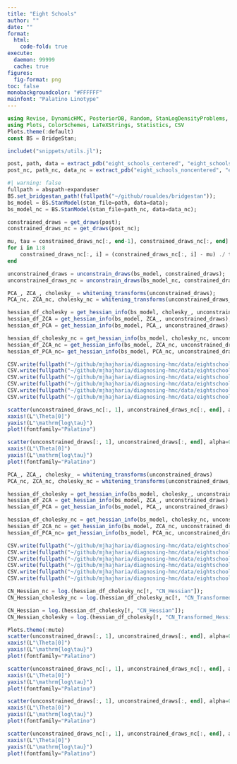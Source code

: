 ```yaml
---
title: "Eight Schools"
author: ""
date: ""
format:
  html:
    code-fold: true
execute: 
  daemon: 99999
  cache: true
figures:
  fig-format: png
toc: false
monobackgroundcolor: "#FFFFFF"
mainfont: "Palatino Linotype"
---
```


```julia
using Revise, DynamicHMC, PosteriorDB, Random, StanLogDensityProblems, JSON, BridgeStan, DataFrames, LinearAlgebra, StatsBase, Distributions
using Plots, ColorSchemes, LaTeXStrings, Statistics, CSV
Plots.theme(:default)
const BS = BridgeStan;
```

```julia
includet("snippets/utils.jl");
```

```julia
post, path, data = extract_pdb("eight_schools_centered", "eight_schools-eight_schools_centered");
post_nc, path_nc, data_nc = extract_pdb("eight_schools_noncentered", "eight_schools-eight_schools_noncentered");
```

```julia
#| warning: false
fullpath = abspath∘expanduser
BS.set_bridgestan_path!(fullpath("~/github/roualdes/bridgestan"));
bs_model = BS.StanModel(stan_file=path, data=data);
bs_model_nc = BS.StanModel(stan_file=path_nc, data=data_nc);
```

```julia
constrained_draws = get_draws(post);
constrained_draws_nc = get_draws(post_nc);

mu, tau = constrained_draws_nc[:, end-1], constrained_draws_nc[:, end]
for i in 1:8
    constrained_draws_nc[:, i] = (constrained_draws_nc[:, i] - mu) ./ tau
end
```

```julia
unconstrained_draws = unconstrain_draws(bs_model, constrained_draws);
unconstrained_draws_nc = unconstrain_draws(bs_model_nc, constrained_draws_nc);
```

```julia
PCA_, ZCA_, cholesky_ = whitening_transforms(unconstrained_draws);
PCA_nc, ZCA_nc, cholesky_nc = whitening_transforms(unconstrained_draws_nc);
```


```julia
hessian_df_cholesky = get_hessian_info(bs_model, cholesky_, unconstrained_draws);
hessian_df_ZCA = get_hessian_info(bs_model, ZCA_, unconstrained_draws);
hessian_df_PCA = get_hessian_info(bs_model, PCA_, unconstrained_draws);

hessian_df_cholesky_nc = get_hessian_info(bs_model, cholesky_nc, unconstrained_draws_nc);
hessian_df_ZCA_nc = get_hessian_info(bs_model, ZCA_nc, unconstrained_draws_nc);
hessian_df_PCA_nc= get_hessian_info(bs_model, PCA_nc, unconstrained_draws_nc);
```

```julia
CSV.write(fullpath("~/github/mjhajharia/diagnosing-hmc/data/eightschools/cholesky.csv"), hessian_df_cholesky);
CSV.write(fullpath("~/github/mjhajharia/diagnosing-hmc/data/eightschools/cholesky_nc.csv"), hessian_df_cholesky_nc);
CSV.write(fullpath("~/github/mjhajharia/diagnosing-hmc/data/eightschools/ZCA.csv"), hessian_df_ZCA);
CSV.write(fullpath("~/github/mjhajharia/diagnosing-hmc/data/eightschools/ZCA_nc.csv"), hessian_df_ZCA_nc);
CSV.write(fullpath("~/github/mjhajharia/diagnosing-hmc/data/eightschools/PCA.csv"), hessian_df_PCA);
CSV.write(fullpath("~/github/mjhajharia/diagnosing-hmc/data/eightschools/PCA_nc.csv"), hessian_df_PCA_nc);
```

```julia
scatter(unconstrained_draws_nc[:, 1], unconstrained_draws_nc[:, end], alpha=0.1, label="Non Centered Model")
xaxis!(L"\Theta[0]")
yaxis!(L"\mathrm{log\tau}")
plot!(fontfamily="Palatino")
```


```julia
scatter(unconstrained_draws[:, 1], unconstrained_draws[:, end], alpha=0.1, label="Centered Model")
xaxis!(L"\Theta[0]")
yaxis!(L"\mathrm{log\tau}")
plot!(fontfamily="Palatino")
```

```julia
PCA_, ZCA_, cholesky_ = whitening_transforms(unconstrained_draws)
PCA_nc, ZCA_nc, cholesky_nc = whitening_transforms(unconstrained_draws_nc)

hessian_df_cholesky = get_hessian_info(bs_model, cholesky_, unconstrained_draws)
hessian_df_ZCA = get_hessian_info(bs_model, ZCA_, unconstrained_draws)
hessian_df_PCA = get_hessian_info(bs_model, PCA_, unconstrained_draws)

hessian_df_cholesky_nc = get_hessian_info(bs_model, cholesky_nc, unconstrained_draws_nc)
hessian_df_ZCA_nc = get_hessian_info(bs_model, ZCA_nc, unconstrained_draws_nc)
hessian_df_PCA_nc= get_hessian_info(bs_model, PCA_nc, unconstrained_draws_nc)

CSV.write(fullpath("~/github/mjhajharia/diagnosing-hmc/data/eightschools/cholesky.csv"), hessian_df_cholesky);
CSV.write(fullpath("~/github/mjhajharia/diagnosing-hmc/data/eightschools/cholesky_nc.csv"), hessian_df_cholesky_nc);
CSV.write(fullpath("~/github/mjhajharia/diagnosing-hmc/data/eightschools/ZCA.csv"), hessian_df_ZCA);
CSV.write(fullpath("~/github/mjhajharia/diagnosing-hmc/data/eightschools/ZCA_nc.csv"), hessian_df_ZCA_nc);
CSV.write(fullpath("~/github/mjhajharia/diagnosing-hmc/data/eightschools/PCA.csv"), hessian_df_PCA);
CSV.write(fullpath("~/github/mjhajharia/diagnosing-hmc/data/eightschools/PCA_nc.csv"), hessian_df_PCA_nc);
```

```julia
CN_Hessian_nc = log.(hessian_df_cholesky_nc[!, "CN_Hessian"]);
CN_Hessian_cholesky_nc = log.(hessian_df_cholesky_nc[!, "CN_Transformed_Hessian"]);

CN_Hessian = log.(hessian_df_cholesky[!, "CN_Hessian"]);
CN_Hessian_cholesky = log.(hessian_df_cholesky[!, "CN_Transformed_Hessian"]);
```

```julia
Plots.theme(:mute)
scatter(unconstrained_draws[:, 1], unconstrained_draws[:, end], alpha=0.1, zcolor=CN_Hessian, label=L"\mathrm{Centered: \kappa(H)}");
xaxis!(L"\Theta[0]")
yaxis!(L"\mathrm{log\tau}")
plot!(fontfamily="Palatino")
```
```julia
scatter(unconstrained_draws_nc[:, 1], unconstrained_draws_nc[:, end], alpha=0.1, zcolor=CN_Hessian_nc, label=L"\mathrm{Non-Centered: \kappa(H)}");
xaxis!(L"\Theta[0]")
yaxis!(L"\mathrm{log\tau}")
plot!(fontfamily="Palatino")
```
```julia
scatter(unconstrained_draws[:, 1], unconstrained_draws[:, end], alpha=0.1, zcolor=CN_Hessian_cholesky, label=L"\mathrm{Centered: \kappa(H_T)}");
xaxis!(L"\Theta[0]")
yaxis!(L"\mathrm{log\tau}")
plot!(fontfamily="Palatino")
```
```julia
scatter(unconstrained_draws_nc[:, 1], unconstrained_draws_nc[:, end], alpha=0.1, zcolor=CN_Hessian_cholesky_nc, label=L"\mathrm{Non-Centered: \kappa(H_T)}");
xaxis!(L"\Theta[0]")
yaxis!(L"\mathrm{log\tau}")
plot!(fontfamily="Palatino")
```
